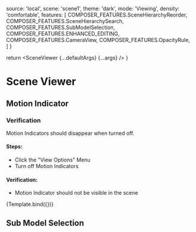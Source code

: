 

<Meta title="Tests/Scene Viewer" component={SceneViewer} argTypes={argTypes} />

  source: 'local',
  scene: 'scene1',
  theme: 'dark',
  mode: 'Viewing',
  density: 'comfortable',
  features: [
    COMPOSER_FEATURES.SceneHierarchyReorder,
    COMPOSER_FEATURES.SceneHierarchySearch,
    COMPOSER_FEATURES.SubModelSelection,
    COMPOSER_FEATURES.ENHANCED_EDITING,
    COMPOSER_FEATURES.CameraView,
    COMPOSER_FEATURES.OpacityRule,
  ]
}

  return <SceneViewer {...defaultArgs} {...args} />
}

# Scene Viewer

## Motion Indicator

### Verification

Motion Indicators should disappear when turned off.

#### Steps:
- Click the "View Options" Menu
- Turn off Motion Indicators

#### Verification:
- Motion Indicator should not be visible in the scene

<Canvas>
  <Story name='Motion Indicator'
    height='500px'
    parameters={{ controls: { include: ['onSelectionChanged', 'onWidgetClick'], hideNoControlsWarning: true }}}
    args={{ ...defaultArgs, scene: 'CookieFactoryWaterTank' }}>
    {Template.bind({})}
  </Story>
</Canvas>

## Sub Model Selection
